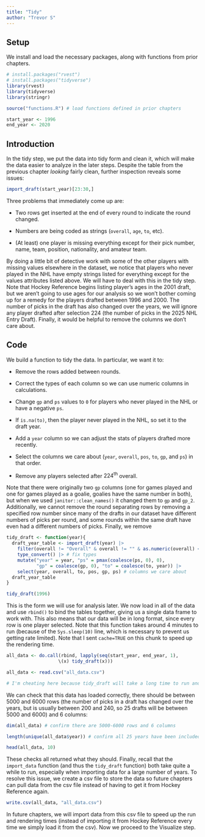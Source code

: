 ```yaml
---
title: "Tidy"
author: "Trevor S"
---
```


## Setup

We install and load the necessary packages, along with functions from prior chapters.

```r
# install.packages("rvest")
# install.packages("tidyverse")
library(rvest)
library(tidyverse)
library(stringr)

source("functions.R") # load functions defined in prior chapters

start_year <- 1996
end_year <- 2020
```

## Introduction

In the tidy step, we put the data into tidy form and clean it, which will make the data easier to analyze in the later steps. Despite the table from the previous chapter *looking* fairly clean, further inspection reveals some issues:

```r
import_draft(start_year)[23:30,]
```

Three problems that immediately come up are:

-   Two rows get inserted at the end of every round to indicate the round changed.

-   Numbers are being coded as strings (`overall`, `age`, `to`, etc).

-   (At least) one player is missing everything except for their pick number, name, team, position, nationality, and amateur team.

By doing a little bit of detective work with some of the other players with missing values elsewhere in the dataset, we notice that players who never played in the NHL have empty strings listed for everything except for the values attributes listed above. We will have to deal with this in the tidy step. Note that Hockey Reference begins listing player's ages in the 2001 draft, but we aren't going to use ages for our analysis so we won't bother coming up for a remedy for the players drafted between 1996 and 2000. The number of picks in the draft has also changed over the years, we will ignore any player drafted after selection 224 (the number of picks in the 2025 NHL Entry Draft). Finally, it would be helpful to remove the columns we don't care about.

## Code

We build a function to tidy the data. In particular, we want it to:

-   Remove the rows added between rounds.

-   Correct the types of each column so we can use numeric columns in calculations.

-   Change `gp` and `ps` values to `0` for players who never played in the NHL or have a negative `ps`.

-   If `is.na(to)`, then the player never played in the NHL, so set it to the draft year.

-   Add a `year` column so we can adjust the stats of players drafted more recently.

-   Select the columns we care about (`year`, `overall`, `pos`, `to`, `gp`, and `ps`) in that order.

-   Remove any players selected after $224^{\text{th}}$ overall.

Note that there were originally two `gp` columns (one for games played and one for games played as a goalie, goalies have the same number in both), but when we used `janitor::clean_names()` it changed them to `gp` and `gp_2`. Additionally, we cannot remove the round separating rows by removing a specified row number since many of the drafts in our dataset have different numbers of picks per round, and some rounds within the same draft have even had a different numbers of picks. Finally, we remove

```r
tidy_draft <- function(year){
  draft_year_table <- import_draft(year) |> 
    filter(overall != "Overall" & overall != "" & as.numeric(overall) < 225) |> # remove extra rows and players after pick 224
    type_convert() |> # fix types 
    mutate("year" = year, "ps" = pmax(coalesce(ps, 0), 0), 
           "gp" = coalesce(gp, 0), "to" = coalesce(to, year)) |> 
    select(year, overall, to, pos, gp, ps) # columns we care about
  draft_year_table
}

tidy_draft(1996)
```

This is the form we will use for analysis later. We now load in all of the data and use `rbind()` to bind the tables together, giving us a single data frame to work with. This also means that our data will be in long format, since every row is one player selected. Note that this function takes around 4 minutes to run (because of the `Sys.sleep(10)` line, which is necessary to prevent us getting rate limited). Note that I sent `cache=TRUE` on this chunk to speed up the rendering time.

```r
all_data <- do.call(rbind, lapply(seq(start_year, end_year, 1),
                   \(x) tidy_draft(x)))
```

```r
all_data <- read.csv("all_data.csv")

# I'm cheating here because tidy_draft will take a long time to run and render
```

We can check that this data has loaded correctly, there should be between 5000 and 6000 rows (the number of picks in a draft has changed over the years, but is usually between 200 and 240, so 25 drafts will be between 5000 and 6000) and 6 columns:

```r
dim(all_data) # confirm there are 5000-6000 rows and 6 columns

length(unique(all_data$year)) # confirm all 25 years have been included

head(all_data, 10)
```

These checks all returned what they should. Finally, recall that the `import_data` function (and thus the `tidy_draft` function) both take quite a while to run, especially when importing data for a large number of years. To resolve this issue, we create a csv file to store the data so future chapters can pull data from the csv file instead of having to get it from Hockey Reference again.

```r
write.csv(all_data, "all_data.csv")
```

In future chapters, we will import data from this csv file to speed up the run and rendering times (instead of importing it from Hockey Reference every time we simply load it from the csv). Now we proceed to the Visualize step.
